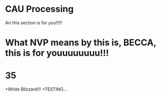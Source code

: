 # CAU Processing {#cau}

Ari this section is for you!!!!!

What NVP means by this is, **BECCA**, this is for youuuuuuuu!!!
=======
35
=======
+White Blizzard!!!
+TESTING...
